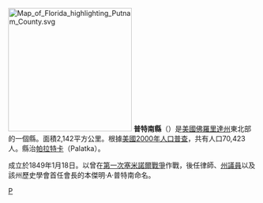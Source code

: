 {{Unreferenced|time=2019-02-01T15:07:38+00:00}}
{{noteTA
|T=zh-hans:普特南县 (佛罗里达州);zh-hk:普特南縣 (佛羅里達州);zh-tw:普特南郡 (佛羅里達州);
}}

{{Otheruses|普特南縣|subject=美國佛羅里達州的一個縣|other=同名的縣}}
[[File:Map_of_Florida_highlighting_Putnam_County.svg|250px]]
'''普特南縣'''（{{lang-en|Putnam County}}）是[[美國|美國]][[佛羅里達州|佛羅里達州]]東北部的一個縣。面積2,142平方公里。根據[[美國2000年人口普查|美國2000年人口普查]]，共有人口70,423人。縣治[[帕拉特卡_(佛羅里達州)|帕拉特卡]]（Palatka）。

成立於1849年1月18日。以曾在[[第一次塞米諾爾戰爭|第一次塞米諾爾戰爭]]作戰，後任律師、[[佛羅里達州州議會|州議員]]以及該州歷史學會首任會長的本傑明·A·普特南命名。

{{普特南縣 (佛羅里達州)}}
{{Florida}}
{{Authority control}}
{{Florida-stub}}

[[Category:佛羅里達州行政區劃|P]]
